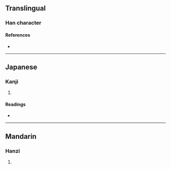 {{character info/new}}
==Translingual==

===Han character===
{{Han char|rn=18|rad=刀|as=05|sn=7|four=|canj=SRLN,XSRLN|ids=⿰召刂}}

====References====
* {{Han ref|kx=0138.030|dkj=01916|dj=0311.050|hdz=10332.010|uh=521F|ud=21023}}

----

==Japanese==

===Kanji===
{{ja-kanji|grade=|rs=刀05}}

# {{defn|lang=ja|sort=刀05}}

====Readings====
* {{ja-readings|on=[[ちょう]] (chō)|kun=[[たつ]] (tatsu)}}

----

==Mandarin==

===Hanzi===
{{cmn-hanzi|pin=[[jū]] ([[ju1]])|wg=chü<sup>1</sup>}}

# {{defn|lang=cmn|sort=刀05}}